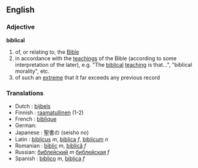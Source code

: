 ==English==
===Adjective===
'''biblical'''
# of, or relating to, the [[Bible]]
# in accordance with the [[teaching]]s of the Bible (according to some interpretation of the later), e.g. "The [[biblical]] [[teaching]] is that...", "biblical morality", etc.
# of such an [[extreme]] that it far exceeds any previous record

===Translations===
* Dutch : [[bijbels]]
* Finnish : [[raamatullinen]] (1-2)
* French : [[biblique]]
* German: {{trad|de|biblisch}}
* Japanese : 聖書の (seisho no)
* Latin : [[biblicus]] ''m'', [[biblica]] ''f'', [[biblicum]] ''n''
* Romanian : [[biblic]] ''m'', [[biblică]] ''f''
* Russian: [[библейский]] ''m'' [[библейская]] ''f''
* Spanish : [[biblico]] ''m'', [[biblica]] ''f''